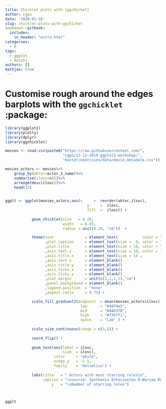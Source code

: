 ```yaml
---
title: Chicklet plots with {ggchicket}
author: cgpu
date: '2020-01-16'
slug: chicklet-plots-with-ggchicket
bookdown::gitbook:
  includes:
    in_header: "extra.html"
categories:
  - R
tags:
  - ggplot
  - Rstats
authors: []
mathjax: true
---
```


# Customise rough around the edges barplots with the `ggchicklet` :package: 

\begin{align}
    r  = \frac{1}{n-1} \sum_{i=1}^{n} \frac{(X_i - \bar{X})(Y_i - \bar{Y})}{S_xS_y}
\end{align}

```r
library(ggplot2)
library(plotly)
library(dplyr)
library(ggchicklet)

movies <- read.csv(paste0("https://raw.githubusercontent.com/", 
                          "cgpu/12-12-2019-ggplot2-workshop/",
                          "master/exercises/data/movie_metadata.csv"))

movies_actors <- movies%>%
    group_by(aktor=actor_1_name)%>%
    summarise(ilosc=n())%>%
    arrange(desc(ilosc))%>%
    head(15)

 
ggplt <- ggplot(movies_actors,aes(x     =  reorder(aktor,ilosc), 
                                     y     =  ilosc,
                                     fill  =  ilosc)) +
    
            geom_chicklet(size   = 0.20,
                          width   = 0.85,
                          radius = unit(0.20, "cm"))  +

            theme(text              = element_text(           color = "#4A637B", face = "bold", family = 'Helvetica')
                  ,plot.caption     = element_text(size =  9, color = "#8d99ae", face = "plain"                     ) 
                  ,plot.title       = element_text(size = 18, color = "#2b2d42", face = "bold", hjust=0.15          )
                  ,axis.text.y      = element_text(size = 10, color = "#8d99ae", face = "bold", hjust=1.1           )
                  ,axis.title.x     = element_text(size = 14 ,                                  hjust = 0.15        )
                  ,axis.text.x      = element_blank()
                  ,axis.title.y     = element_blank()
                  ,axis.ticks.x     = element_blank()
                  ,axis.ticks.y     = element_blank()
                  ,plot.margin      = unit(c(1,1,1,1),"cm")
                  ,panel.background = element_blank()
                  ,legend.position  = "none"
                  ,aspect.ratio     = 0.75) + 

            scale_fill_gradient2(midpoint  = mean(movies_actors$ilosc) - 2,
                                  low      = "#4974a5",
                                  mid      = "#4A637B",
                                  high     = "#f35f71",
                                  space    = "Lab" ) +
                
            scale_size_continuous(range = c(3,5)) +
            
            coord_flip() +
                
            geom_text(aes(label = ilosc, 
                          size  = ilosc),
                      color     = "white",
                      nudge_y   = -2.5,
                      family    = 'Helvetica') +
            
            labs(title   = " Actors with most starring roles\n",
                 caption = "\nsource: Spotkania Entuzjastów R-Warsaw RUG Meetup",
                     y   = "\nNumber of starring roles")



ggplt
```



